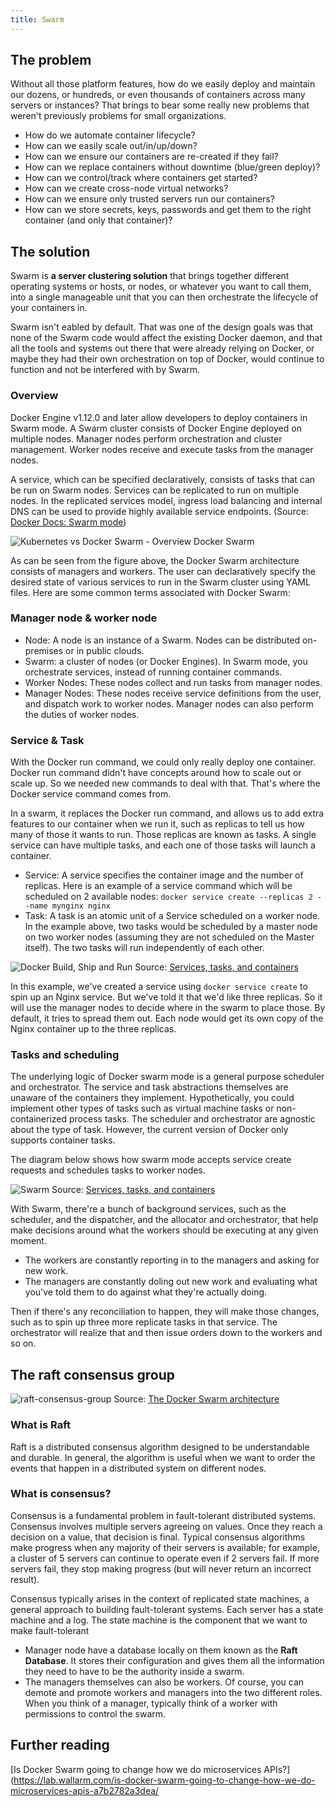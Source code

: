 ```yaml
---
title: Swarm
--- 
```


## The problem
Without all those platform features, how do we easily deploy and maintain our dozens, or hundreds, or even thousands of containers across many servers or instances?  That brings to bear some really new problems that weren't previously problems for small organizations.

- How do we automate container lifecycle?
- How can we easily scale out/in/up/down?
- How can we ensure our containers are re-created if they fail?
- How can we replace containers without downtime (blue/green deploy)?
- How can we control/track where containers get started?
- How can we create cross-node virtual networks?
- How can we ensure only trusted servers run our containers?
- How can we store secrets, keys, passwords and get them to the right container (and only that container)?

## The solution

Swarm is **a server clustering solution** that brings together different operating systems or hosts, or nodes, or whatever you want to call them, into a single manageable unit that you can then orchestrate the lifecycle  of your containers in.

Swarm isn't eabled by default. That was one of the design goals was that none of the Swarm code would affect the existing Docker daemon, and that all the tools and systems out there that were already relying on Docker, or maybe they had their own orchestration on top of Docker, would continue to function and not be interfered with by Swarm.

### Overview
Docker Engine v1.12.0 and later allow developers to deploy containers in Swarm mode. A Swarm cluster consists of Docker Engine deployed on multiple nodes. Manager nodes perform orchestration and cluster management. Worker nodes receive and execute tasks from the manager nodes.

A service, which can be specified declaratively, consists of tasks that can be run on Swarm nodes. Services can be replicated to run on multiple nodes. In the replicated services model, ingress load balancing and internal DNS can be used to provide highly available service endpoints. (Source: [Docker Docs: Swarm mode](https://docs.docker.com/engine/swarm/key-concepts/))

![Kubernetes vs Docker Swarm - Overview Docker Swarm](/img/web-development/docker/docker-architecture-1024x617.png)

As can be seen from the figure above, the Docker Swarm architecture consists of managers and workers. The user can declaratively specify the desired state of various services to run in the Swarm cluster using YAML files. Here are some common terms associated with Docker Swarm:

### Manager node & worker node
- Node: A node is an instance of a Swarm. Nodes can be distributed on-premises or in public clouds.
- Swarm: a cluster of nodes (or Docker Engines). In Swarm mode, you orchestrate services, instead of running container commands.
- Worker Nodes: These nodes collect and run tasks from manager nodes.
- Manager Nodes: These nodes receive service definitions from the user, and dispatch work to worker nodes. Manager nodes can also perform the duties of worker nodes. 

### Service & Task

With the Docker run command, we could only really deploy one container. Docker run command didn't have concepts around how to scale out or scale up. So we needed new commands to deal with that. That's where the Docker service command comes from. 

In a swarm, it replaces the Docker run command, and allows us to add extra features to our container when we run it, such as replicas to tell us how many of those it wants to run. Those replicas are known as tasks. A single service can have multiple tasks, and each one of those tasks will launch a container.

- Service: A service specifies the container image and the number of replicas.  Here is an example of a service command which will be scheduled on 2 available nodes: 
`docker service create --replicas 2 --name mynginx nginx`
- Task: A task is an atomic unit of a Service scheduled on a worker node. In the example above, two tasks would be scheduled by a master node on two worker nodes (assuming they are not scheduled on the Master itself). The two tasks will run independently of each other.

![Docker Build, Ship and Run](/img/web-development/docker/services-diagram.png)
Source: [Services, tasks, and containers](https://docs.docker.com/engine/swarm/how-swarm-mode-works/services/#services-tasks-and-containers)

In this example, we've created a service using `docker service create` to spin up an Nginx service. But we've told it that we'd like three replicas. So it will use the manager nodes to decide where in the swarm to place those. By default, it tries to spread them out. Each node would get its own copy of the Nginx container up to the three replicas.

### Tasks and scheduling

The underlying logic of Docker swarm mode is a general purpose scheduler and orchestrator. The service and task abstractions themselves are unaware of the containers they implement. Hypothetically, you could implement other types of tasks such as virtual machine tasks or non-containerized process tasks. The scheduler and orchestrator are agnostic about the type of task. However, the current version of Docker only supports container tasks.

The diagram below shows how swarm mode accepts service create requests and schedules tasks to worker nodes.

![Swarm](/img/web-development/docker/Docker-swarm.webp)
Source: [Services, tasks, and containers](https://lab.wallarm.com/is-docker-swarm-going-to-change-how-we-do-microservices-apis-a7b2782a3dea/)

With Swarm, there're a bunch of background services, such as the scheduler, and the dispatcher, and the allocator and orchestrator, that help make decisions around what the workers should be executing at any given moment.

- The workers are constantly reporting in to the managers and asking for new work. 
- The managers are constantly doling out new work and evaluating what you've told them to do against what they're actually doing.

Then if there's any reconciliation to happen, they will make those changes, such as to spin up three more replicate tasks in that service. The orchestrator will realize that and then issue orders down to the workers and so on.


## The raft consensus group

![raft-consensus-group](/img/web-development/docker/raft-consensus-group.png)
Source: [The Docker Swarm architecture](https://www.oreilly.com/library/view/learn-docker/9781838827472/170657e5-d4d2-413e-ab6f-0b7abd15a086.xhtml)
### What is Raft
Raft is a distributed consensus algorithm designed to be understandable and durable. In general, the algorithm is useful when we want to order the events that happen in a distributed system on different nodes.
### What is consensus?

Consensus is a fundamental problem in fault-tolerant distributed systems. Consensus involves multiple servers agreeing on values. Once they reach a decision on a value, that decision is final. Typical consensus algorithms make progress when any majority of their servers is available; for example, a cluster of 5 servers can continue to operate even if 2 servers fail. If more servers fail, they stop making progress (but will never return an incorrect result).

Consensus typically arises in the context of replicated state machines, a general approach to building fault-tolerant systems. Each server has a state machine and a log. The state machine is the component that we want to make fault-tolerant

- Manager node have a database locally on them known as the **Raft Database**. It stores their configuration and gives them all the information they need to have to be the authority inside a swarm.
- The managers themselves can also be workers. Of course, you can demote and promote workers and managers into the two different roles. When you think of a manager, typically think of a worker with permissions to control the swarm.

## Further reading

[Is Docker Swarm going to change how we do microservices APIs?](https://lab.wallarm.com/is-docker-swarm-going-to-change-how-we-do-microservices-apis-a7b2782a3dea/
